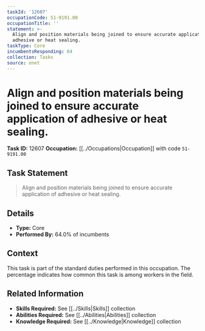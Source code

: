```yaml
---
taskId: '12607'
occupationCode: 51-9191.00
occupationTitle: ''
statement: >-
  Align and position materials being joined to ensure accurate application of
  adhesive or heat sealing.
taskType: Core
incumbentsResponding: 64
collection: Tasks
source: onet
---
```

# Align and position materials being joined to ensure accurate application of adhesive or heat sealing.

**Task ID:** 12607
**Occupation:** [[../Occupations|Occupation]] with code `51-9191.00`

## Task Statement

> Align and position materials being joined to ensure accurate application of adhesive or heat sealing.

## Details

- **Type:** Core
- **Performed By:** 64.0% of incumbents

## Context

This task is part of the standard duties performed in this occupation. The percentage indicates how common this task is among workers in the field.

## Related Information

- **Skills Required:** See [[../Skills|Skills]] collection
- **Abilities Required:** See [[../Abilities|Abilities]] collection
- **Knowledge Required:** See [[../Knowledge|Knowledge]] collection
